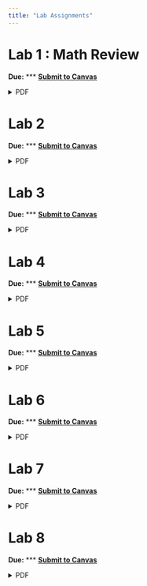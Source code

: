 ```yaml
---
title: "Lab Assignments"
---
```


# Lab 1 : Math Review 
**Due:** ***
[**Submit to Canvas**](https://canvas.uoregon.edu/courses/251353/assignments/1721122){target="_blank"}
```{=html}
<details>
  <summary>PDF</summary>
  <a class="btn btn-primary btn-lg cv-download" href="ec311-w1-mathreview.pdf" target="_blank">
    <i class="fa-solid fa-file-arrow-down"></i>&ensp;Download
  </a>
  <div class="embed-container">
    <iframe src="ec311-w1-mathreview.pdf" style="border: 0.5px" height="1000" width="800"></iframe>
  </div>
</details>
```

# Lab 2
**Due:** ***
[**Submit to Canvas**](https://canvas.uoregon.edu/courses/251353/assignments/1721122){target="_blank"}
```{=html}
<details>
  <summary>PDF</summary>
  <a class="btn btn-primary btn-lg cv-download" href="ec311-w2-equilibrium-utility.pdf" target="_blank">
    <i class="fa-solid fa-file-arrow-down"></i>&ensp;Download
  </a>
  <div class="embed-container">
    <iframe src="ec311-w2-equilibrium-utility.pdf" style="border: 0.5px" height="1000" width="800"></iframe>
  </div>
</details>
```

# Lab 3
**Due:** ***
[**Submit to Canvas**](https://canvas.uoregon.edu/courses/251353/assignments/1721122){target="_blank"}
```{=html}
<details>
  <summary>PDF</summary>
  <a class="btn btn-primary btn-lg cv-download" href="ec311-w3-utilitymax.pdf" target="_blank">
    <i class="fa-solid fa-file-arrow-down"></i>&ensp;Download
  </a>
  <div class="embed-container">
    <iframe src="ec311-w3-utilitymax.pdf" style="border: 0.5px" height="1000" width="800"></iframe>
  </div>
</details>
```

# Lab 4
**Due:** ***
[**Submit to Canvas**](https://canvas.uoregon.edu/courses/251353/assignments/1721122){target="_blank"}
```{=html}
<details>
  <summary>PDF</summary>
  <a class="btn btn-primary btn-lg cv-download" href="ec311-w4-elasticity-theory.pdf" target="_blank">
    <i class="fa-solid fa-file-arrow-down"></i>&ensp;Download
  </a>
  <div class="embed-container">
    <iframe src="ec311-w4-elasticity-theory.pdf" style="border: 0.5px" height="1000" width="800"></iframe>
  </div>
</details>
```

# Lab 5
**Due:** ***
[**Submit to Canvas**](https://canvas.uoregon.edu/courses/251353/assignments/1721122){target="_blank"}
```{=html}
<details>
  <summary>PDF</summary>
  <a class="btn btn-primary btn-lg cv-download" href="ec311-w5-midterm-review.pdf" target="_blank">
    <i class="fa-solid fa-file-arrow-down"></i>&ensp;Download
  </a>
  <div class="embed-container">
    <iframe src="ec311-w5-midterm-review.pdf" style="border: 0.5px" height="1000" width="800"></iframe>
  </div>
</details>
```

# Lab 6
**Due:** ***
[**Submit to Canvas**](https://canvas.uoregon.edu/courses/251353/assignments/1721122){target="_blank"}
```{=html}
<details>
  <summary>PDF</summary>
  <a class="btn btn-primary btn-lg cv-download" href="ec311-w6-production-intro.pdf" target="_blank">
    <i class="fa-solid fa-file-arrow-down"></i>&ensp;Download
  </a>
  <div class="embed-container">
    <iframe src="ec311-w6-production-intro.pdf" style="border: 0.5px" height="1000" width="800"></iframe>
  </div>
</details>
```

# Lab 7
**Due:** ***
[**Submit to Canvas**](https://canvas.uoregon.edu/courses/251353/assignments/1721122){target="_blank"}
```{=html}
<details>
  <summary>PDF</summary>
  <a class="btn btn-primary btn-lg cv-download" href="ec311-w7-production-costs.pdf" target="_blank">
    <i class="fa-solid fa-file-arrow-down"></i>&ensp;Download
  </a>
  <div class="embed-container">
    <iframe src="ec311-w7-production-costs.pdf" style="border: 0.5px" height="1000" width="800"></iframe>
  </div>
</details>
```

# Lab 8
**Due:** ***
[**Submit to Canvas**](https://canvas.uoregon.edu/courses/251353/assignments/1721122){target="_blank"}
```{=html}
<details>
  <summary>PDF</summary>
  <a class="btn btn-primary btn-lg cv-download" href="ec311-w8-costs.pdf" target="_blank">
    <i class="fa-solid fa-file-arrow-down"></i>&ensp;Download
  </a>
  <div class="embed-container">
    <iframe src="ec311-w8-costs.pdf" style="border: 0.5px" height="1000" width="800"></iframe>
  </div>
</details>
```